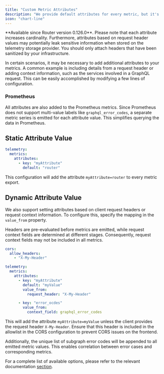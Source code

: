 ```yaml
---
title: "Custom Metric Attributes"
description: "We provide default attributes for every metric, but it's often necessary to add extra context. To achieve this, we support both static and dynamic values based on headers and request context."
icon: "chart-line"
---
```


<Info>
  **Available since Router version 0.126.0**.
</Info>

<Note>
  Please note that each attribute increases cardinality. Furthermore, attributes based on request header values may potentially leak sensitive information when stored on the telemetry storage provider. You should only attach headers that have been sanitized by your infrastructure.
</Note>

In certain scenarios, it may be necessary to add additional attributes to your metrics. A common example is including details from a request header or adding context information, such as the services involved in a GraphQL request. This can be easily accomplished by modifying a few lines of configuration.

### Prometheus

All attributes are also added to the Prometheus metrics. Since Prometheus does not support multi-value labels like `graphql_error_codes`, a separate metric series is emitted for each attribute value. This simplifies querying the data in Prometheus.

## Static Attribute Value

```yaml
telemetry:
  metrics:
    attributes:
      - key: "myAttribute"
        default: "router"
```

This configuration will add the attribute `myAttribute=router` to every metric export.

## Dynamic Attribute Value

We also support setting attributes based on client request headers or request context information. To configure this, specify the mapping in the `value_from` property.

Headers are pre-evaluated before metrics are emitted, while request context fields are determined at different stages. Consequently, request context fields may not be included in all metrics.

```yaml
cors:
  allow_headers:
    - "X-My-Header"

telemetry:
  metrics:
    attributes:
      - key: "myAttribute"
        default: "myValue"
        value_from:
          request_header: "X-My-Header"

      - key: "error_ocdes"
        value_from:
          context_field: graphql_error_codes
```

This will add the attribute `myAttribute=myValue` unless the client provides the request header `X-My-Header`. Ensure that this header is included in the allowlist in the CORS configuration to prevent CORS issues on the frontend.

Additionally, the unique list of subgraph error codes will be appended to all emitted metric values. This enables correlation between error cases and corresponding metrics.

For a complete list of available options, please refer to the relevant documentation [section](/router/configuration#telemetry).

